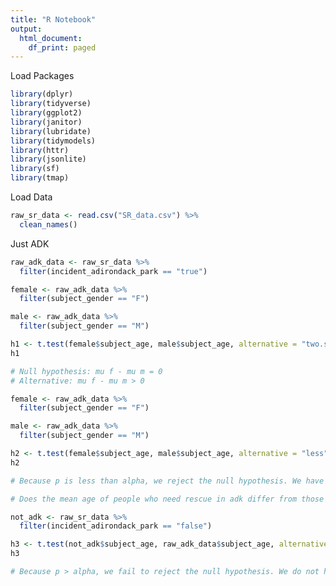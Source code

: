 ```yaml
---
title: "R Notebook"
output:
  html_document:
    df_print: paged
---
```


Load Packages
```r
library(dplyr)
library(tidyverse)
library(ggplot2)
library(janitor)
library(lubridate)
library(tidymodels)
library(httr)
library(jsonlite)
library(sf)
library(tmap)
```


Load Data
```r
raw_sr_data <- read.csv("SR_data.csv") %>%
  clean_names()
```

Just ADK
```r
raw_adk_data <- raw_sr_data %>%
  filter(incident_adirondack_park == "true")
```


```r
female <- raw_adk_data %>%
  filter(subject_gender == "F")

male <- raw_adk_data %>%
  filter(subject_gender == "M")

h1 <- t.test(female$subject_age, male$subject_age, alternative = "two.sided", var.equal = FALSE)
h1

```



```r
# Null hypothesis: mu f - mu m = 0
# Alternative: mu f - mu m > 0

female <- raw_adk_data %>%
  filter(subject_gender == "F")

male <- raw_adk_data %>%
  filter(subject_gender == "M")

h2 <- t.test(female$subject_age, male$subject_age, alternative = "less", var.equal = FALSE)
h2

# Because p is less than alpha, we reject the null hypothesis. We have reason to believe that the true difference of means is less than 0

```



```r
# Does the mean age of people who need rescue in adk differ from those not in the adk

not_adk <- raw_sr_data %>%
  filter(incident_adirondack_park == "false")

h3 <- t.test(not_adk$subject_age, raw_adk_data$subject_age, alternative = "two.sided", var.equal = FALSE)
h3

# Because p > alpha, we fail to reject the null hypothesis. We do not have reason to believe that the the mean age of adk differs from others

```

